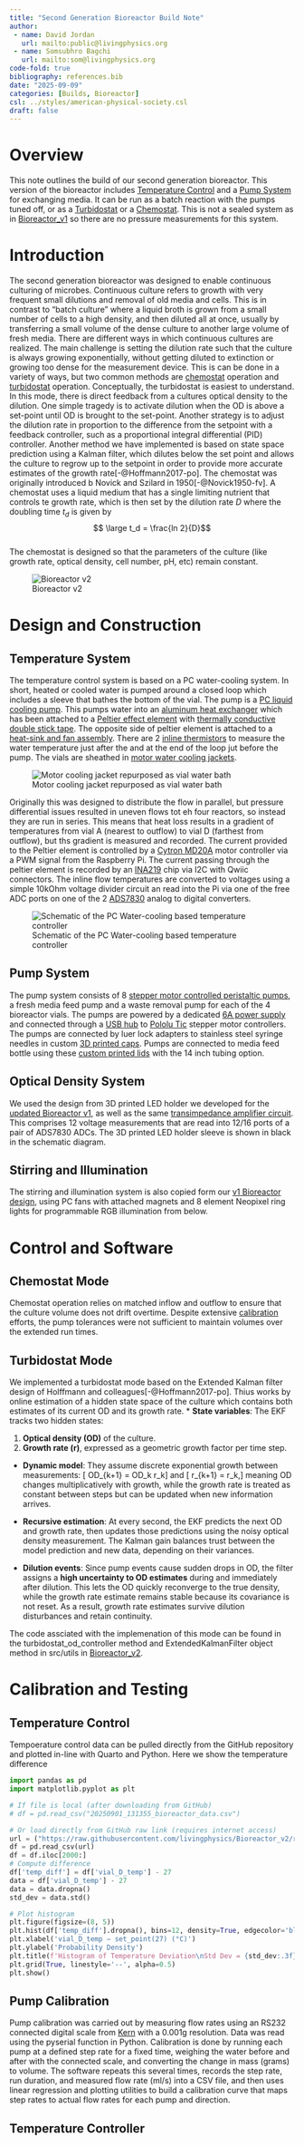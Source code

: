 ```yaml
---
title: "Second Generation Bioreactor Build Note"
author: 
 - name: David Jordan
   url: mailto:public@livingphysics.org
 - name: Somsubhro Bagchi
   url: mailto:som@livingphysics.org
code-fold: true
bibliography: references.bib
date: "2025-09-09"
categories: [Builds, Bioreactor]
csl: ../styles/american-physical-society.csl
draft: false
---
```

# Overview
This note outlines the build of our second generation bioreactor.  This version of the bioreactor includes [Temperature Control](#temp_system) and a [Pump System](#pumps) for exchanging media.  It can be run as a batch reaction with the pumps tuned off, or as a [Turbidostat](#turbidostat_mode) or a [Chemostat](#chemostat_mode).  This is not a sealed system as in [Bioreactor_v1](../gen1_reactor_build/index.qmd) so there are no pressure measurements for this system.

# Introduction
The second generation bioreactor was designed to enable continuous culturing of microbes.  Continuous culture refers to growth with very frequent small dilutions and removal of old media and cells.  This is in contrast to "batch culture" where a liquid broth is grown from a small number of cells to a high density, and then diluted all at once, usually by transferring a small volume of the dense culture to another large volume of fresh media.  There are different ways in which continuous cultures are realized.  The main challenge is setting the dilution rate such that the culture is always growing exponentially, without getting diluted to extinction or growing too dense for the measurement device.  This is can be done in a variety of ways, but two common methods are [chemostat](#chemostat_mode) operation and [turbidostat](#turbidostat_mode) operation. Conceptually, the turbidostat is easiest to understand.  In this mode, there is direct feedback from a cultures optical density to the dilution. One simple tragedy is to activate dilution when the OD is above a set-point until OD is brought to the set-point. Another strategy is to adjust the dilution rate in proportion to the difference from the setpoint with a feedback controller, such as a proportional integral differential (PID) controller. Another method we have implemented is based on state space prediction using a Kalman filter, which dilutes below the set point and allows the culture to regrow up to the setpoint in order to provide more accurate estimates of the growth rate[-@Hoffmann2017-po]. The chemostat was originally introduced b Novick and Szilard in 1950[-@Novick1950-fv].  A chemostat uses a liquid medium that has a single limiting nutrient that controls te growth rate, which is then set by the dilution rate $D$ where the doubling time $t_d$ is given by 
$$ \large t_d = \frac{ln 2}{D}$$  
The chemostat is designed so that the parameters of the culture (like growth rate, optical density, cell number, pH, etc) remain constant. 

![Bioreactor v2](images/Bioreactor_v2.jpeg)

# Design and Construction
## Temperature System {#temp_system}
The temperature control system is based on a PC water-cooling system.  In short, heated or cooled water is pumped around a closed loop which includes a sleeve that bathes the bottom of the vial.  The pump is a [PC liquid cooling pump](https://www.amazon.co.uk/Cooling-3000RPM-Integrated-Support-Intelligent-default/dp/B08CZW82T6).  This pumps water into an [aluminum heat exchanger](https://www.amazon.co.uk/dp/B09B36Q5T3) which has been attached to a [Peltier effect element](https://www.amazon.co.uk/dp/B08FBRY2BN) with [thermally conductive double stick tape](https://www.amazon.co.uk/dp/B0BN3R5717).  The opposite side of peltier element is attached to a [heat-sink and fan assembly](https://uk.rs-online.com/web/p/heatsinks/0158556).   There are 2 [inline thermistors](https://www.amazon.co.uk/dp/B08GJ72CC3) to measure the water temperature just after the and at the end of the loop jut before the pump.  The vials are sheathed in [motor water cooling jackets](https://www.amazon.co.uk/dp/B07MG4FKLB).  

![Motor cooling jacket repurposed as vial water bath](images/cooling_jacket.jpeg)

Originally this was designed to distribute the flow in parallel, but pressure differential issues resulted in uneven flows tot eh four reactors, so instead they are run in series.  This means that heat loss results in a gradient of temperatures from vial A (nearest to outflow) to vial D (farthest from outflow), but ths gradient is measured and recorded.  The current provided to the Peltier element is controlled by a [Cytron MD20A](https://uk.robotshop.com/products/cytron-20a-6-30v-single-dc-motor-controller) motor controller via a PWM signal from the Raspberry Pi.  The current passing through the peltier element is recorded by an [INA219](https://thepihut.com/products/adafruit-ina219-high-side-dc-current-sensor-breakout-26v-3-2a-max) chip via I2C with Qwiic connectors. The inline flow temperatures are converted to voltages using a simple 10kOhm voltage divider circuit an read into the Pi via one of the free ADC ports on one of the 2 [ADS7830](https://thepihut.com/products/adafruit-ads7830-8-channel-8-bit-adc-with-i2c-stemma-qt-qwiic) analog to digital converters. 

![Schematic of the PC Water-cooling based temperature controller](images/Bioreactor_v2_2025-Sep-12_01-46-52PM-000_CustomizedView28749035375.png)

## Pump System {#pumps}
The pump system consists of 8 [stepper motor controlled peristaltic pumps](https://www.amazon.co.uk/dp/B07RWNZDCR), a fresh media feed pump and a waste removal pump for each of the 4 bioreactor vials.  The pumps are powered by a dedicated [6A power supply](https://www.amazon.co.uk/dp/B0CGR54L81) and connected through a [USB hub](https://thepihut.com/products/10-port-usb-hub-5v-4a) to [Pololu Tic](https://www.pololu.com/product/3130) stepper motor controllers. The pumps are connected by luer lock adapters to stainless steel syringe needles in custom [3D printed caps](https://labcrafter.co.uk/products/40ml-glass-vial-cap-s-with-ports-and-stir-bar).  Pumps are connected to media feed bottle using these [custom printed lids](https://pioreactor.com/collections/accessories-and-parts/products/gl45-cap-with-luer-lock-connectors?variant=46788561403960) with the 14 inch tubing option.  



## Optical Density System {#od_system}
We used the design from 3D printed LED holder we developed for the [updated Bioreactor v1](../gen1_reactor_update_01/index.qmd), as well as the same [transimpedance amplifier circuit](../gen1_reactor_update_01/index.qmd#amplifier).  This comprises 12 voltage measurements that are read into 12/16 ports of a pair of ADS7830 ADCs.  The 3D printed LED holder sleeve is shown in black in the schematic diagram.

## Stirring and Illumination
The stirring and illumination system is also copied form our [v1 Bioreactor design](../gen1_reactor_build/index.qmd), using PC fans with attached magnets and 8 element Neopixel ring lights for programmable RGB illumination from below.  

# Control and Software {#control_software}
## Chemostat Mode {#chemostat_mode}
Chemostat operation relies on matched inflow and outflow to ensure that the culture volume does not drift overtime.  Despite extensive [calibration](#pump_calibration) efforts, the pump tolerances were not sufficient to maintain volumes over the extended run times.  

## Turbidostat Mode {#turbidostat_mode}
We implemented a turbidostat mode based on the Extended Kalman filter design of Holffmann and colleagues[-@Hoffmann2017-po]. Thius works by online estimation of a hidden state space of the culture which contains both estimates of its current OD and its growth rate. 
* **State variables**: The EKF tracks two hidden states:

  1. **Optical density (OD)** of the culture.
  2. **Growth rate (r)**, expressed as a geometric growth factor per time step.

* **Dynamic model**:
  They assume discrete exponential growth between measurements:
  [
  OD_{k+1} = OD_k \cdot r_k
  ]
  and
  [
  r_{k+1} = r_k,
  ]
  meaning OD changes multiplicatively with growth, while the growth rate is treated as constant between steps but can be updated when new information arrives.

* **Recursive estimation**:
  At every second, the EKF predicts the next OD and growth rate, then updates those predictions using the noisy optical density measurement. The Kalman gain balances trust between the model prediction and new data, depending on their variances.

* **Dilution events**:
  Since pump events cause sudden drops in OD, the filter assigns a **high uncertainty to OD estimates** during and immediately after dilution. This lets the OD quickly reconverge to the true density, while the growth rate estimate remains stable because its covariance is not reset. As a result, growth rate estimates survive dilution disturbances and retain continuity.

The code assciated with the implemenation of this mode can be found in the turbidostat_od_controller method and ExtendedKalmanFilter object method in src/utils in [Bioreactor_v2](https://github.com/livingphysics/Bioreactor_v2/blob/main/src/utils.py).  

# Calibration and Testing {#calibration}

## Temperature Control

Tempoerature control data can be pulled directly from the GitHub repository and plotted in-line with Quarto and Python.  Here we show the temperature difference 
```python
import pandas as pd
import matplotlib.pyplot as plt

# If file is local (after downloading from GitHub)
# df = pd.read_csv("20250901_131355_bioreactor_data.csv")

# Or load directly from GitHub raw link (requires internet access)
url = ("https://raw.githubusercontent.com/livingphysics/Bioreactor_v2/refs/heads/main/bioreactor_data/20250901_131355_bioreactor_data.csv")
df = pd.read_csv(url)
df = df.iloc[2000:]
# Compute difference
df['temp_diff'] = df['vial_D_temp'] - 27
data = df['vial_D_temp'] - 27
data = data.dropna()
std_dev = data.std()

# Plot histogram
plt.figure(figsize=(8, 5))
plt.hist(df['temp_diff'].dropna(), bins=12, density=True, edgecolor='black')
plt.xlabel('vial_D_temp − set_point(27) (°C)')
plt.ylabel('Probability Density')
plt.title(f'Histogram of Temperature Deviation\nStd Dev = {std_dev:.3f} °C')
plt.grid(True, linestyle='--', alpha=0.5)
plt.show()
```

## Pump Calibration {#pump_calibration}
Pump calibration was carried out by measuring flow rates using an RS232 connected digital scale from [Kern](https://uk.rs-online.com/web/p/weighing-scales/2753858?gb=s) with a 0.001g resolution. Data was read using the pyserial function in Python.  Calibration is done by running each pump at a defined step rate for a fixed time, weighing the water before and after with the connected scale, and converting the change in mass (grams) to volume. The software repeats this several times, records the step rate, run duration, and measured flow rate (ml/s) into a CSV file, and then uses linear regression and plotting utilities to build a calibration curve that maps step rates to actual flow rates for each pump and direction.

## Temperature Controller {#temp_calibration}
